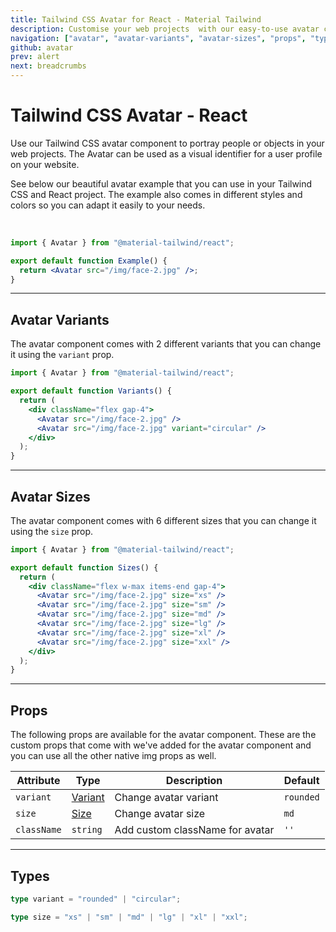 ```yaml
---
title: Tailwind CSS Avatar for React - Material Tailwind
description: Customise your web projects  with our easy-to-use avatar component for Tailwind CSS and React using Material Design guidelines.
navigation: ["avatar", "avatar-variants", "avatar-sizes", "props", "types"]
github: avatar
prev: alert
next: breadcrumbs
---
```


# Tailwind CSS Avatar - React

Use our Tailwind CSS avatar component to portray people or objects in your web projects. The Avatar can be used as a visual identifier for a user profile on your website.

See below our beautiful avatar example that you can use in your Tailwind CSS and React project. The example also comes in different styles and colors so you can adapt it easily to your needs.

<br />

<ComponentDemo id="avatar">
  <Avatar src="/img/face-2.jpg" />
</ComponentDemo>

```jsx showLineNumbers
import { Avatar } from "@material-tailwind/react";

export default function Example() {
  return <Avatar src="/img/face-2.jpg" />;
}
```

---

## Avatar Variants

The avatar component comes with 2 different variants that you can change it using the <Code>variant</Code> prop.

<ComponentDemo id="avatar-variants">
  <div className="flex gap-4">
    <Avatar src="/img/face-2.jpg" />
    <Avatar src="/img/face-2.jpg" variant="circular" />
  </div>
</ComponentDemo>

```jsx showLineNumbers
import { Avatar } from "@material-tailwind/react";

export default function Variants() {
  return (
    <div className="flex gap-4">
      <Avatar src="/img/face-2.jpg" />
      <Avatar src="/img/face-2.jpg" variant="circular" />
    </div>
  );
}
```

---

## Avatar Sizes

The avatar component comes with 6 different sizes that you can change it using the <Code>size</Code> prop.

<ComponentDemo id="avatar-sizes">
  <div className="flex w-max items-end gap-4">
    <Avatar src="/img/face-2.jpg" size="xs" />
    <Avatar src="/img/face-2.jpg" size="sm" />
    <Avatar src="/img/face-2.jpg" size="md" />
    <Avatar src="/img/face-2.jpg" size="lg" />
    <Avatar src="/img/face-2.jpg" size="xl" />
    <Avatar src="/img/face-2.jpg" size="xxl" />
  </div>
</ComponentDemo>

```jsx showLineNumbers
import { Avatar } from "@material-tailwind/react";

export default function Sizes() {
  return (
    <div className="flex w-max items-end gap-4">
      <Avatar src="/img/face-2.jpg" size="xs" />
      <Avatar src="/img/face-2.jpg" size="sm" />
      <Avatar src="/img/face-2.jpg" size="md" />
      <Avatar src="/img/face-2.jpg" size="lg" />
      <Avatar src="/img/face-2.jpg" size="xl" />
      <Avatar src="/img/face-2.jpg" size="xxl" />
    </div>
  );
}
```

---

## Props

<span id="props" className="scroll-mt-48" />
The following props are available for the avatar component. These are the custom
props that come with we've added for the avatar component and you can use all the
other native img props as well.

| Attribute   | Type                      | Description                     | Default                    |
| ----------- | ------------------------- | ------------------------------- | -------------------------- |
| `variant`   | [Variant](#types)         | Change avatar variant           | <Code small>rounded</Code> |
| `size`      | [Size](#types)            | Change avatar size              | <Code small>md</Code>      |
| `className` | <Code small>string</Code> | Add custom className for avatar | `''`                       |

---

## Types

<span id="types" className="scroll-mt-48" />

```ts
type variant = "rounded" | "circular";
```

```ts
type size = "xs" | "sm" | "md" | "lg" | "xl" | "xxl";
```
